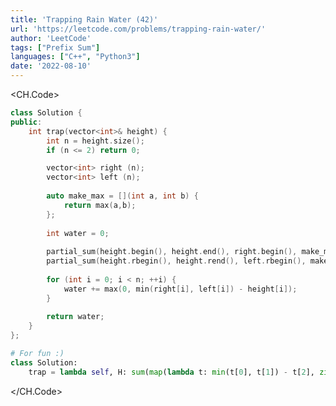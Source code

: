 ```yaml
---
title: 'Trapping Rain Water (42)'
url: 'https://leetcode.com/problems/trapping-rain-water/'
author: 'LeetCode'
tags: ["Prefix Sum"] 
languages: ["C++", "Python3"]
date: '2022-08-10'
---
```

<CH.Code>
```cpp
class Solution {
public:
    int trap(vector<int>& height) {
        int n = height.size();
        if (n <= 2) return 0;

        vector<int> right (n);
        vector<int> left (n);
        
        auto make_max = [](int a, int b) {
            return max(a,b);
        };
        
        int water = 0;
        
        partial_sum(height.begin(), height.end(), right.begin(), make_max);
        partial_sum(height.rbegin(), height.rend(), left.rbegin(), make_max);
        
        for (int i = 0; i < n; ++i) {
            water += max(0, min(right[i], left[i]) - height[i]);
        }
        
        return water;
    }
};
```

```py
# For fun :)
class Solution:
    trap = lambda self, H: sum(map(lambda t: min(t[0], t[1]) - t[2], zip(accumulate(H, max), reversed(list(accumulate(reversed(H), max))),H)))
```
</CH.Code>